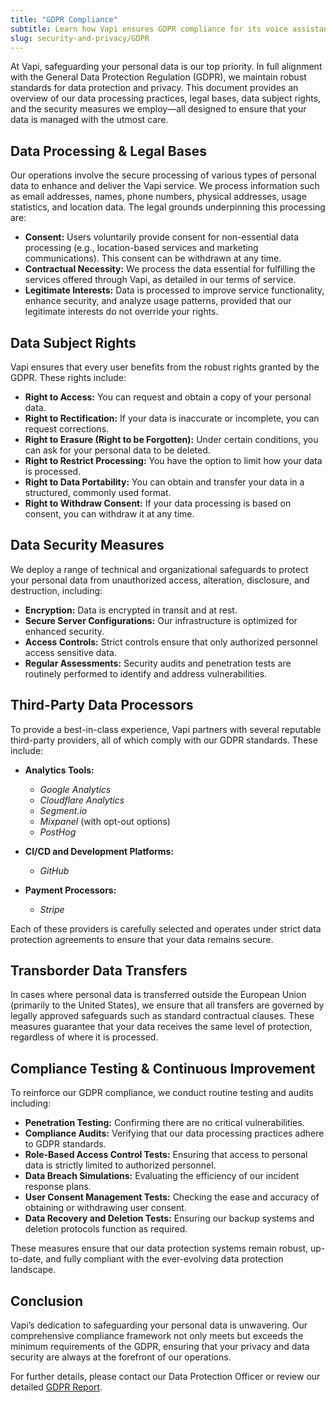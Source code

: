 ```yaml
---
title: "GDPR Compliance"
subtitle: Learn how Vapi ensures GDPR compliance for its voice assistant platform.
slug: security-and-privacy/GDPR
---
```


At Vapi, safeguarding your personal data is our top priority. In full alignment with the General Data Protection Regulation (GDPR), we maintain robust standards for data protection and privacy. This document provides an overview of our data processing practices, legal bases, data subject rights, and the security measures we employ—all designed to ensure that your data is managed with the utmost care.

## Data Processing & Legal Bases

Our operations involve the secure processing of various types of personal data to enhance and deliver the Vapi service. We process information such as email addresses, names, phone numbers, physical addresses, usage statistics, and location data. The legal grounds underpinning this processing are:

- **Consent:** Users voluntarily provide consent for non-essential data processing (e.g., location-based services and marketing communications). This consent can be withdrawn at any time.
- **Contractual Necessity:** We process the data essential for fulfilling the services offered through Vapi, as detailed in our terms of service.
- **Legitimate Interests:** Data is processed to improve service functionality, enhance security, and analyze usage patterns, provided that our legitimate interests do not override your rights.

## Data Subject Rights

Vapi ensures that every user benefits from the robust rights granted by the GDPR. These rights include:

- **Right to Access:** You can request and obtain a copy of your personal data.
- **Right to Rectification:** If your data is inaccurate or incomplete, you can request corrections.
- **Right to Erasure (Right to be Forgotten):** Under certain conditions, you can ask for your personal data to be deleted.
- **Right to Restrict Processing:** You have the option to limit how your data is processed.
- **Right to Data Portability:** You can obtain and transfer your data in a structured, commonly used format.
- **Right to Withdraw Consent:** If your data processing is based on consent, you can withdraw it at any time.

## Data Security Measures

We deploy a range of technical and organizational safeguards to protect your personal data from unauthorized access, alteration, disclosure, and destruction, including:

- **Encryption:** Data is encrypted in transit and at rest.
- **Secure Server Configurations:** Our infrastructure is optimized for enhanced security.
- **Access Controls:** Strict controls ensure that only authorized personnel access sensitive data.
- **Regular Assessments:** Security audits and penetration tests are routinely performed to identify and address vulnerabilities.

## Third-Party Data Processors

To provide a best-in-class experience, Vapi partners with several reputable third-party providers, all of which comply with our GDPR standards. These include:

- **Analytics Tools:**  
  - *Google Analytics*  
  - *Cloudflare Analytics*  
  - *Segment.io*  
  - *Mixpanel* (with opt-out options)  
  - *PostHog*  

- **CI/CD and Development Platforms:**  
  - *GitHub*

- **Payment Processors:**  
  - *Stripe*

Each of these providers is carefully selected and operates under strict data protection agreements to ensure that your data remains secure.

## Transborder Data Transfers

In cases where personal data is transferred outside the European Union (primarily to the United States), we ensure that all transfers are governed by legally approved safeguards such as standard contractual clauses. These measures guarantee that your data receives the same level of protection, regardless of where it is processed.

## Compliance Testing & Continuous Improvement

To reinforce our GDPR compliance, we conduct routine testing and audits including:

- **Penetration Testing:** Confirming there are no critical vulnerabilities.
- **Compliance Audits:** Verifying that our data processing practices adhere to GDPR standards.
- **Role-Based Access Control Tests:** Ensuring that access to personal data is strictly limited to authorized personnel.
- **Data Breach Simulations:** Evaluating the efficiency of our incident response plans.
- **User Consent Management Tests:** Checking the ease and accuracy of obtaining or withdrawing user consent.
- **Data Recovery and Deletion Tests:** Ensuring our backup systems and deletion protocols function as required.

These measures ensure that our data protection systems remain robust, up-to-date, and fully compliant with the ever-evolving data protection landscape.

## Conclusion

Vapi’s dedication to safeguarding your personal data is unwavering. Our comprehensive compliance framework not only meets but exceeds the minimum requirements of the GDPR, ensuring that your privacy and data security are always at the forefront of our operations.

For further details, please contact our Data Protection Officer or review our detailed [GDPR Report](https://security.vapi.ai/).

